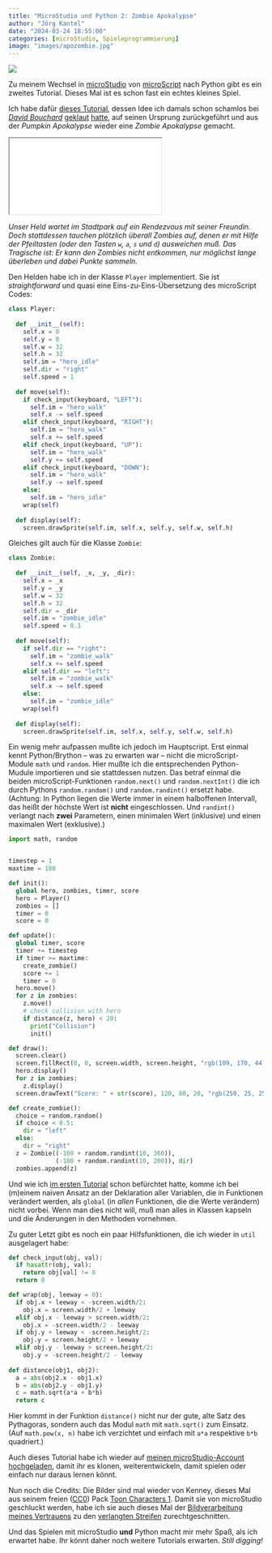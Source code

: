 ```yaml
---
title: "MicroStudio und Python 2: Zombie Apokalypse"
author: "Jörg Kantel"
date: "2024-03-24 18:55:00"
categories: [microStudio, Spieleprogrammierung]
image: "images/apozombie.jpg"
---
```


[![](images/apozombie-b.jpg)](https://www.flickr.com/photos/schockwellenreiter/53608416684/)

Zu meinem Wechsel in [microStudio](http://cognitiones.kantel-chaos-team.de/multimedia/spieleprogrammierung/microstudio.html) von [microScript](http://cognitiones.kantel-chaos-team.de/multimedia/spieleprogrammierung/microscript.html) nach Python gibt es ein zweites Tutorial. Dieses Mal ist es schon fast ein echtes kleines Spiel.

Ich habe dafür [dieses Tutorial](https://kantel.github.io/posts/2024031602_pumpkin_apokalypse/), dessen Idee ich damals schon schamlos bei *[David Bouchard](https://www.youtube.com/@davidbouchard)* [geklaut](https://www.youtube.com/watch?v=eDpTtxFhP2s) [hatte](https://www.youtube.com/watch?v=6Vqpf_vLsH0), auf seinen Ursprung zurückgeführt und aus der *Pumpkin Apokalypse* wieder eine *Zombie Apokalypse* gemacht.

<iframe src="zombieapokalypse/index.html" class="if16_9" name="Zombie Apokalypse"></iframe>

*Unser Held wartet im Stadtpark auf ein Rendezvous mit seiner Freundin. Doch stattdessen tauchen plötzlich überall Zombies auf, denen er mit Hilfe der Pfeiltasten (oder den Tasten `w`, `a`, `s` und `d`) ausweichen muß. Das Tragische ist: Er kann den Zombies nicht entkommen, nur möglichst lange überleben und dabei Punkte sammeln.*

Den Helden habe ich in der Klasse `Player` implementiert. Sie ist *straightforward* und quasi eine Eins-zu-Eins-Übersetzung des microScript Codes:

~~~python
class Player:
  
  def __init__(self):
    self.x = 0
    self.y = 0
    self.w = 32
    self.h = 32
    self.im = "hero_idle"
    self.dir = "right"
    self.speed = 1
    
  def move(self):
    if check_input(keyboard, "LEFT"):
      self.im = "hero_walk"
      self.x -= self.speed
    elif check_input(keyboard, "RIGHT"):
      self.im = "hero_walk"
      self.x += self.speed
    elif check_input(keyboard, "UP"):
      self.im = "hero_walk"
      self.y += self.speed
    elif check_input(keyboard, "DOWN"):
      self.im = "hero_walk"
      self.y -= self.speed
    else:
      self.im = "hero_idle"
    wrap(self)
  
  def display(self):
    screen.drawSprite(self.im, self.x, self.y, self.w, self.h)
~~~

Gleiches gilt auch für die Klasse `Zombie`:

~~~python
class Zombie:
  
  def __init__(self, _x, _y, _dir):
    self.x = _x
    self.y = _y
    self.w = 32
    self.h = 32
    self.dir = _dir
    self.im = "zombie_idle"
    self.speed = 0.1
  
  def move(self):
    if self.dir == "right":
      self.im = "zombie_walk"
      self.x += self.speed
    elif self.dir == "left":
      self.im = "zombie_walk"
      self.x -= self.speed
    else:
      self.im = "zombie_idle"
    wrap(self)
  
  def display(self):
    screen.drawSprite(self.im, self.x, self.y, self.w, self.h)
~~~

Ein wenig mehr aufpassen mußte ich jedoch im Hauptscript. Erst einmal kennt Python/Brython -- was zu erwarten war -- nicht die microScript-Module `math` und `random`. Hier mußte ich die entsprechenden Python-Mudule importieren und sie stattdessen nutzen. Das betraf einmal die beiden microScript-Funktionen `random.next()` und `random.nextInt()` die ich durch Pythons `random.random()` und `random.randint()` ersetzt habe. (Achtung: In Python liegen die Werte immer in einem halboffenen Intervall, das heißt der höchste Wert ist **nicht** eingeschlossen. Und `randint()` verlangt nach **zwei** Parametern, einen minimalen Wert (inklusive) und einen maximalen Wert (exklusive).)

~~~python
import math, random


timestep = 1
maxtime = 180

def init():
  global hero, zombies, timer, score
  hero = Player()
  zombies = []
  timer = 0
  score = 0

def update():
  global timer, score
  timer += timestep
  if timer >= maxtime:
    create_zombie()
    score += 1
    timer = 0
  hero.move()
  for z in zombies:
    z.move()
    # check collision with hero
    if distance(z, hero) < 20:
      print("Collision")
      init()

def draw():
  screen.clear()
  screen.fillRect(0, 0, screen.width, screen.height, "rgb(109, 170, 44)")
  hero.display()
  for z in zombies:
    z.display()
  screen.drawText("Score: " + str(score), 120, 80, 20, "rgb(250, 25, 25)")

def create_zombie():
  choice = random.random()
  if choice < 0.5:
    dir = "left"
  else:
    dir = "right"
  z = Zombie((-180 + random.randint(10, 360)),
             (-100 + random.randint(10, 200)), dir)
  zombies.append(z)
  ~~~

Und wie ich [im ersten Tutorial](https://kantel.github.io/posts/2024032201_microstudio_python_1/) schon befürchtet hatte, komme ich bei (m)einem naiven Ansatz an der Deklaration aller Variablen, die in Funktionen verändert werden, als `global` (in *allen* Funktionen, die die Werte verändern) nicht vorbei. Wenn man dies nicht will, muß man alles in Klassen kapseln und die Änderungen in den Methoden vornehmen.

Zu guter Letzt gibt es noch ein paar Hilfsfunktionen, die ich wieder in `util` ausgelagert habe:

~~~python
def check_input(obj, val):
  if hasattr(obj, val):
    return obj[val] != 0
  return 0

def wrap(obj, leeway = 0):
  if obj.x + leeway < -screen.width/2:
    obj.x = screen.width/2 + leeway
  elif obj.x - leeway > screen.width/2:
    obj.x = -screen.width/2 - leeway
  if obj.y + leeway < -screen.height/2:
    obj.y = screen.height/2 + leeway
  elif obj.y - leeway > screen.height/2:
    obj.y = -screen.height/2 - leeway
    
def distance(obj1, obj2):
  a = abs(obj2.x - obj1.x)
  b = abs(obj2.y - obj1.y)
  c = math.sqrt(a*a + b*b)
  return c
  ~~~

  Hier kommt in der Funktion `distance()` nicht nur der gute, alte Satz des Pythagoras, sondern auch das Modul `math` mit `math.sqrt()` zum Einsatz. (Auf `math.pow(x, n)` habe ich verzichtet und einfach mit `a*a` respektive `b*b` quadriert.)

  Auch dieses Tutorial habe ich wieder auf [meinen microStudio-Account hochgeladen](https://microstudio.dev/projects/pythontutorial2/code/), damit ihr es klonen, weiterentwickeln, damit spielen oder einfach nur daraus lernen könnt.

  Nun noch die Credits: Die Bilder sind mal wieder von Kenney, dieses Mal aus seinem freien ([CC0](https://creativecommons.org/publicdomain/zero/1.0/)) Pack [Toon Characters 1](https://kenney.nl/assets/toon-characters-1). Damit sie von microStudio geschluckt werden, habe ich sie auch dieses Mal der [Bildverarbeitung meines Vertrauens](http://cognitiones.kantel-chaos-team.de/multimedia/computergraphik/gc.html) zu den [verlangten Streifen](https://kantel.github.io/posts/2024031201_microstudio_tut_01/) zurechtgeschnitten.

  Und das Spielen mit microStudio **und** Python macht mir mehr Spaß, als ich erwartet habe. Ihr könnt daher noch weitere Tutorials erwarten. *Still digging!*